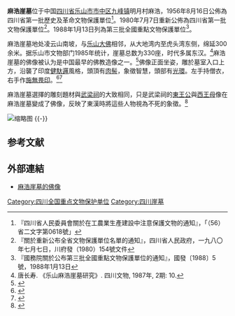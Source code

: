 {{coord|29|32|30|N|103|46|18|E|scale:10000|display=title}}
{{msg:四川省文物保護單位
|名稱 = 崖墓-麻浩崖墓
|編號 = 20
|圖片 = 
|級別 = S01
|分類 = 
|時代 = [[漢代|漢代]]代
|地点 = [[四川省|四川省]][[樂山專區|樂山專區]][[樂山縣|樂山縣]]白岩山、肖壩、麻浩、柿子壪、蘊真洞
|坐標 =
|登錄 = 1956年8月16日
}}
{{msg:四川省文物保護單位
|名稱 = 麻浩崖墓
|編號 = 128
|圖片 = 
|級別 = S1
|分類 = 
|時代 = [[漢代|漢代]]
|地点 = [[四川省|四川省]][[樂山市|樂山市]]
|坐標 =
|登錄 = 1980年7月7日
}}
{{msg:四川省文物保護單位
|名稱 = 麻浩崖墓
|編號 = 238
|圖片 = Leshan Mahao Yamu 2014.04.25 10-30-17.jpg
|級別 = 103
|分類 = 
|時代 = 東漢至南北朝
|地点 = [[四川省|四川省]][[樂山市|樂山市]]
|坐標 =
|登錄 = 1988年1月13日
}}
'''麻浩崖墓'''位于中国[[四川省|四川省]][[乐山市|乐山市]][[市中区_(乐山市)|市中区]][[九峰镇_(乐山市)|九峰镇]]明月村麻浩，1956年8月16日公佈為四川省第一批歷史及革命文物保護單位<ref>『四川省人民委員會關於在工農業生產建設中注意保護文物的通知』，「（56）省二文字第0618號」</ref>。1980年7月7日重新公佈為四川省第一批文物保護單位<ref>『關於重新公布全省文物保護單位名單的通知』，四川省人民政府，一九八〇年七月七日，川府發（1980）154號文件</ref>。1988年1月13日列為第三批全國重點文物保護單位<ref>『國務院關於公布第三批全國重點文物保護單位的通知』，國發〔1988〕5號，1988年1月13日</ref>。

麻浩崖墓地处凌云山南坡，与[[乐山大佛|乐山大佛]]相邻，从大地湾内至虎头湾东侧，绵延300余米。据乐山市文物部门1985年统计，崖墓总数为330座，时代多属东汉。<ref>唐长寿. 《乐山麻浩崖墓研究》. 四川文物, 1987年, 2期: 10.</ref>麻浩崖墓的佛像被认为是中国最早的佛教造像之一。<ref>{{Cite journal|author=唐长寿|title=《乐山麻浩、柿子湾崖墓佛像年代新探》|url=http://lib.cnki.net/cjfd/DNWH198902013.html|journal=东南文化|date=1989年|issue=2期|page=13|deadurl=yes|archiveurl=https://web.archive.org/web/20150622085133/http://lib.cnki.net/cjfd/DNWH198902013.html|archivedate=2015-06-22|access-date=2015-06-22}}</ref>佛像正面坐姿，雕於墓室入口上方，沿襲了印度[[健馱邏國|健馱邏]]風格，頭頂有[[s:佛學大辭典/肉髻|肉髻]]，象徵智慧，頭部有[[光環|光環]]。左手持僧衣，右手作[[手印#施無畏印|施無畏印]]。<ref name="Howard2006">{{cite book|author=Angela Falco Howard|title=''Chinese Sculpture''|url=http://books.google.com/books?id=PGuPsNCaJdwC&pg=PA203| date=2006年|publisher=[[Yale_University_Press|Yale University Press]]| isbn=0-300-10065-5|pages=102-103, 203}}</ref><ref name="Leidy2010">{{cite book|author1=Denise Patry Leidy|author2=Donna K. Strahan|coauthors=Lawrence Becker|title=''Wisdom Embodied: Chinese Buddhist and Daoist Sculpture in the Metropolitan Museum of Art''|url=http://books.google.com/books?id=GFa0uSleDNwC&pg=PA6| date=2010年| location=New York |publisher=Metropolitan Museum of Art| isbn=978-1-58839-399-9|pages=6–7}}</ref>

麻浩崖墓選擇的雕刻題材與[[武氏祠#武梁祠|武梁祠]]的大致相同，只是武梁祠的[[東王公|東王公]]與[[西王母|西王母]]像在麻浩崖墓變成了佛像，反映了東漢時將這些人物視為不死的象徵。<ref>{{Cite journal |title=''Buddhist Elements in Early Chinese Art (2nd and 3rd Centuries A.D.)'' |author=Wu Hung |journal=Artibus Asiae |volume=47 |issue=3/4 |date=1986 |pages=267-268 | url=http://www.jstor.org/stable/3249974}}</ref>

[[File:Leshan_Mahao_Yamu_2014.04.25_10-31-03.jpg|缩略图]]
{{-}}

==参考文献==
{{commonscat|Mahao Cliff Tomb}}
{{reflist}}

==外部連結==
* [http://books.google.com/books?id=PGuPsNCaJdwC&pg=PA204 麻浩崖墓的佛像]

{{四川全国重点文物保护单位}}
[[Category:四川全国重点文物保护单位|Category:四川全国重点文物保护单位]]
[[Category:四川崖墓|Category:四川崖墓]]
